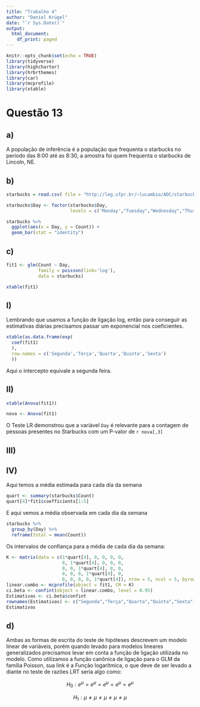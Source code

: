 ```yaml
---
title: "Trabalho 4"
author: "Daniel Krügel"
date: "`r Sys.Date()`"
output:
  html_document:
    df_print: paged
---
```


```r
knitr::opts_chunk$set(echo = TRUE)
library(tidyverse)
library(highcharter)
library(hrbrthemes)
library(car)
library(mcprofile)
library(xtable)
```

# Questão 13

## a)

A população de inferência é a população que frequenta o starbucks no período das 8:00 até as 8:30, a amostra foi quem frequenta o starbucks de Lincoln, NE.

## b)

```r
starbucks = read.csv( file = "http://leg.ufpr.br/~lucambio/ADC/starbucks.csv" )

```

```r
starbucks$Day <- factor(starbucks$Day, 
                        levels = c('Monday',"Tuesday","Wednesday","Thursday","Friday"))

starbucks %>% 
  ggplot(aes(x = Day, y = Count)) +
  geom_bar(stat = "identity")

```

## c)

```r
fit1 <- glm(Count ~ Day, 
            family = poisson(link='log'),
            data = starbucks)
```

```r
xtable(fit1)
```

## I)

Lembrando que usamos a função de ligação log, então para conseguir as estimativas diárias precisamos passar um exponencial nos coeficientes.

```r
xtable(as.data.frame(exp(
  coef(fit1)
  ),
  row.names = c('Segunda','Terça','Quarta','Quinta','Sexta')
  ))
```

Aqui o intercepto equivale a segunda feira.

## II)

```r
xtable(Anova(fit1))
```

```r
nova <- Anova(fit1)
```

O Teste LR demonstrou que a variável `Day` é relevante para a contagem de pessoas presentes no Starbucks com um P-valor de `r nova[,3]`

## III)

## IV)

Aqui temos a média estimada para cada dia da semana

```r
quart <- summary(starbucks$Count)
quart[4]*fit1$coefficients[1:5]
```

E aqui vemos a média observada em cada dia da semana

```r
starbucks %>% 
  group_by(Day) %>% 
  reframe(total = mean(Count))
```

Os intervalos de confiança para a média de cada dia da semana:

```r
K <- matrix(data = c(1*quart[4], 0, 0, 0, 0,
                     0, 1*quart[4], 0, 0, 0,
                     0, 0, 1*quart[4], 0, 0,
                     0, 0, 0, 1*quart[4], 0,
                     0, 0, 0, 0, 1*quart[4]), nrow = 5, ncol = 5, byrow = TRUE)
linear.combo <- mcprofile(object = fit1, CM = K)
ci.beta <- confint(object = linear.combo, level = 0.95)
Estimativas <- ci.beta$confint
rownames(Estimativas) <- c("Segunda","Terça","Quarta","Quinta","Sexta")
Estimativas
```

## d)

Ambas as formas de escrita do teste de hipóteses descrevem um modelo linear de variáveis, porém quando levado para modelos lineares generalizados precisamos levar em conta a função de ligação utilizada no modelo. Como utilizamos a função canônica de ligação para o GLM da família Poisson, sua link é a Função logarítmica, o que deve de ser levado a diante no teste de razões LRT seria algo como:

$$
H_0: e^\mu = e^\mu = e^\mu = e^\mu = e^\mu
$$

$$
H_1: \mu \neq \mu \neq \mu \neq \mu \neq \mu
$$
